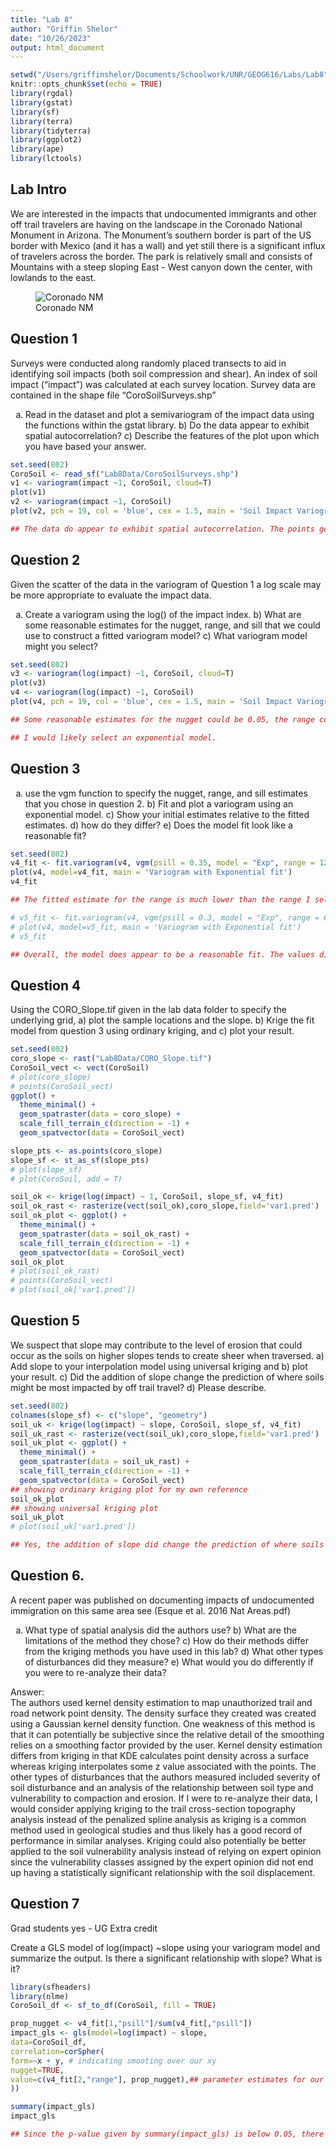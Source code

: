 ```yaml
---
title: "Lab 8"
author: "Griffin Shelor"
date: "10/26/2023"
output: html_document
---
```


```r
setwd("/Users/griffinshelor/Documents/Schoolwork/UNR/GEOG616/Labs/Lab8")
knitr::opts_chunk$set(echo = TRUE)
library(rgdal)
library(gstat)
library(sf)
library(terra)
library(tidyterra)
library(ggplot2)
library(ape)
library(lctools)
```


## Lab Intro

We are interested in the impacts that undocumented immigrants and other off trail travelers are having on the landscape in the Coronado National Monument in Arizona.  The Monument's southern border is part of the US border with Mexico (and it has a wall) and yet still there is a significant influx of travelers across the border. The park is relatively small and consists of Mountains with a steep sloping East - West canyon down the center, with lowlands to the east.

![Coronado NM](Lab8Data/Coro.png)

## Question 1

Surveys were conducted along randomly placed transects to aid in identifying soil impacts (both soil compression and shear). An index of soil impact ("impact") was calculated at each survey location. Survey data are contained in the shape file "CoroSoilSurveys.shp"

a) Read in the dataset and plot a semivariogram of the impact data using the functions within the gstat library. b) Do the data appear to exhibit spatial autocorrelation? c) Describe the features of the plot upon which you have based your answer.

```r
set.seed(802)
CoroSoil <- read_sf("Lab8Data/CoroSoilSurveys.shp")
v1 <- variogram(impact ~1, CoroSoil, cloud=T)
plot(v1)
v2 <- variogram(impact ~1, CoroSoil)
plot(v2, pch = 19, col = 'blue', cex = 1.5, main = 'Soil Impact Variogram')

## The data do appear to exhibit spatial autocorrelation. The points generally indicate that points closer together have less variation. Points further apart exhibit greater variance.
```

## Question 2

Given the scatter of the data in the variogram of Question 1 a log scale may be more appropriate to evaluate the impact data.

a) Create a variogram using the log() of the impact index. b) What are some reasonable estimates for the nugget, range, and sill that we could use to construct a fitted variogram model? c) What variogram model might you select?

```r
set.seed(802)
v3 <- variogram(log(impact) ~1, CoroSoil, cloud=T)
plot(v3)
v4 <- variogram(log(impact) ~1, CoroSoil)
plot(v4, pch = 19, col = 'blue', cex = 1.5, main = 'Soil Impact Variogram')

## Some reasonable estimates for the nugget could be 0.05, the range could be 1250, and the sill could be 0.35.

## I would likely select an exponential model.
```

## Question 3

a) use the vgm function to specify the nugget, range, and sill estimates that you chose in question 2. b) Fit and plot a variogram using an exponential model. c) Show your initial estimates relative to the fitted estimates. d) how do they differ? e) Does the model fit look like a reasonable fit?


```r
set.seed(802)
v4_fit <- fit.variogram(v4, vgm(psill = 0.35, model = "Exp", range = 1250, nugget = 0.05))
plot(v4, model=v4_fit, main = 'Variogram with Exponential fit')
v4_fit

## The fitted estimate for the range is much lower than the range I selected. The nugget is similar to what I selected, but is 0.03 lower than my input. The psill is also lower, by about 0.05, but is still somewhat similar to the psill that I selected.

# v5_fit <- fit.variogram(v4, vgm(psill = 0.3, model = "Exp", range = 600, nugget = 0.02))
# plot(v4, model=v5_fit, main = 'Variogram with Exponential fit')
# v5_fit

## Overall, the model does appear to be a reasonable fit. The values differ only slightly aside from the range, but the line largely goes through the center of the points as plotted.
```

## Question 4
Using the CORO_Slope.tif given in the lab data folder to specify the underlying grid, a) plot the sample locations and the slope. b) Krige the fit model from question 3 using ordinary kriging, and c) plot your result.

```r
set.seed(802)
coro_slope <- rast("Lab8Data/CORO_Slope.tif")
CoroSoil_vect <- vect(CoroSoil)
# plot(coro_slope)
# points(CoroSoil_vect)
ggplot() +
  theme_minimal() +
  geom_spatraster(data = coro_slope) +
  scale_fill_terrain_c(direction = -1) +
  geom_spatvector(data = CoroSoil_vect)

slope_pts <- as.points(coro_slope)
slope_sf <- st_as_sf(slope_pts)
# plot(slope_sf)
# plot(CoroSoil, add = T)

soil_ok <- krige(log(impact) ~ 1, CoroSoil, slope_sf, v4_fit)
soil_ok_rast <- rasterize(vect(soil_ok),coro_slope,field='var1.pred')
soil_ok_plot <- ggplot() +
  theme_minimal() +
  geom_spatraster(data = soil_ok_rast) +
  scale_fill_terrain_c(direction = -1) +
  geom_spatvector(data = CoroSoil_vect)
soil_ok_plot
# plot(soil_ok_rast)
# points(CoroSoil_vect)
# plot(soil_ok['var1.pred'])
```

## Question 5

We suspect that slope may contribute to the level of erosion that could occur as the soils on higher slopes tends to create sheer when traversed. a) Add slope to your interpolation model using universal kriging and b) plot your result. c) Did the addition of slope change the prediction of where soils might be most impacted by off trail travel? d) Please describe.

```r
set.seed(802)
colnames(slope_sf) <- c("slope", "geometry")
soil_uk <- krige(log(impact) ~ slope, CoroSoil, slope_sf, v4_fit)
soil_uk_rast <- rasterize(vect(soil_uk),coro_slope,field='var1.pred')
soil_uk_plot <- ggplot() +
  theme_minimal() +
  geom_spatraster(data = soil_uk_rast) +
  scale_fill_terrain_c(direction = -1) +
  geom_spatvector(data = CoroSoil_vect)
## showing ordinary kriging plot for my own reference
soil_ok_plot
## showing universal kriging plot
soil_uk_plot
# plot(soil_uk['var1.pred'])

## Yes, the addition of slope did change the prediction of where soils might be most impacted by off trail travel. The western and northern edges of the area are described as more likely to be impacted by off trail travel once I added the covariate of slope. The southeast corner remained relatively unlikely to be impacted by off trail travel, as did other areas with lower likelihoods of impact nearer to the center of the study area.
```

## Question 6.
A recent paper was published on documenting impacts of undocumented immigration on this same area see (Esque et al. 2016 Nat Areas.pdf)

a) What type of spatial analysis did the authors use? b) What are the limitations of the method they chose? c) How do their methods differ from the kriging methods you have used in this lab? d) What other types of disturbances did they measure? e) What would you do differently if you were to re-analyze their data?

Answer:  
The authors used kernel density estimation to map unauthorized trail and road network point density. The density surface they created was created using a Gaussian kernel density function. One weakness of this method is that it can potentially be subjective since the relative detail of the smoothing relies on a smoothing factor provided by the user. Kernel density estimation differs from kriging in that KDE calculates point density across a surface whereas kriging interpolates some z value associated with the points. The other types of disturbances that the authors measured included severity of soil disturbance and an analysis of the relationship between soil type and vulnerability to compaction and erosion. If I were to re-analyze their data, I would consider applying kriging to the trail cross-section topography analysis instead of the penalized spline analysis as kriging is a common method used in geological studies and thus likely has a good record of performance in similar analyses. Kriging could also potentially be better applied to the soil vulnerability analysis instead of relying on expert opinion since the vulnerability classes assigned by the expert opinion did not end up having a statistically significant relationship with the soil displacement.

## Question 7 

Grad students yes - UG Extra credit

Create a GLS model of log(impact) ~slope using your variogram model and summarize the output. Is there a significant relationship with slope? What is it?

```r
library(sfheaders)
library(nlme)
CoroSoil_df <- sf_to_df(CoroSoil, fill = TRUE)

prop_nugget <- v4_fit[1,"psill"]/sum(v4_fit[,"psill"])
impact_gls <- gls(model=log(impact) ~ slope,
data=CoroSoil_df,
correlation=corSpher(
form=~x + y, # indicating smooting over our xy
nugget=TRUE, 
value=c(v4_fit[2,"range"], prop_nugget),## parameter estimates for our covariance due to SAutocorrelation
))

summary(impact_gls)
impact_gls

## Since the p-value given by summary(impact_gls) is below 0.05, there is a statistically significant relationship between slope and log(impact). The parameter estimate is positive, which indicates that as slope increases, log(impact) increases as well. The parameter estimate is also close to 0, so the effect size may not be very large, but the relationship is nonetheless statistically significant.
```

